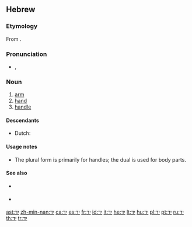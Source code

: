 ==Hebrew==

===Etymology===
From {{proto|Semitic|yad-|lang=he}}.

===Pronunciation===
* {{IPA|lang=he|/jad/}}, {{SAMPA|/jad/|lang=he}}

===Noun===
{{he-noun|g=f|pl=ידות|plwv=יָדוֹת|dual=ידיים|dualwv=יָדַיִים|tr=yad|cons=יד|conswv=יַד|wv=יַד}}

# [[arm]]
# [[hand]]
# [[handle]]

====Descendants====
* Dutch: {{l|nl|jatten}} <!-- borrowed; probably via Yiddish -->

====Usage notes====
* The plural form {{term|ידות|יָדוֹת|tr=yadot|sc=Hebr}} is primarily for handles; the dual is used for body parts.

====See also====
* {{l|he|אצבע|tr=étsba}} {{f}}
* {{l|he|רגל|tr=regel}} {{f}}

[[ast:יד]]
[[zh-min-nan:יד]]
[[ca:יד]]
[[es:יד]]
[[fr:יד]]
[[id:יד]]
[[it:יד]]
[[he:יד]]
[[lt:יד]]
[[hu:יד]]
[[pl:יד]]
[[pt:יד]]
[[ru:יד]]
[[th:יד]]
[[tr:יד]]